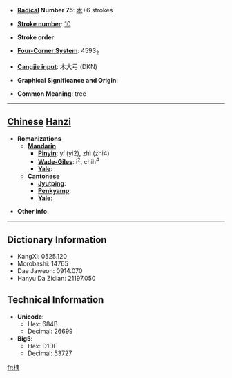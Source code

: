 * '''[[Wiktionary:Chinese radical index| Radical]] Number 75''': [[Wiktionary:Chinese radical index 木|木]]+6 strokes

* '''[[Wiktionary:Chinese total strokes index|Stroke number]]''': [[Wiktionary:Chinese total strokes index 10|10]]

* '''Stroke order''': 

* '''[[Wiktionary:Chinese four corner index|Four-Corner System]]''': 4593<sub>2</sub>

* '''[[Wiktionary:Chinese Cangjie index|Cangjie input]]''': 木大弓 (DKN)

* '''Graphical Significance and Origin''': 

* '''Common Meaning''': tree

----

== [[Chinese]] [[Hanzi]] ==

* '''Romanizations'''
** '''[[Mandarin]]'''
*** '''[[Pinyin]]''': yí (yi2), zhì (zhi4)
*** '''[[Wade-Giles]]''': i<sup>2</sup>, chih<sup>4</sup>
*** '''[[Yale]]''': 
** '''[[Cantonese]]'''
*** '''[[Jyutping]]''':
*** '''[[Penkyamp]]''': 
*** '''[[Yale]]''': 

* '''Other info''': 

----

== Dictionary Information ==

* KangXi: 0525.120
* Morobashi: 14765
* Dae Jaweon: 0914.070
* Hanyu Da Zidian: 21197.050

== Technical Information ==

* '''Unicode''':
** Hex: 684B
** Decimal: 26699
* '''Big5''':
** Hex: D1DF
** Decimal: 53727

[[fr:桋]]